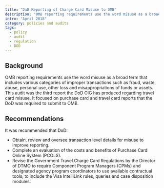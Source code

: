 ```yaml
---
title: "DoD Reporting of Charge Card Misuse to OMB"
description: "OMB reporting requirements use the word misuse as a broad term that includes various categories of improper transactions such as fraud, waste, abuse, personal use, other loss and misappropriations of funds or assets. This audit was the third report the DoD OIG has produced regarding travel card misuse. It focused on purchase card and travel card reports that the DoD was required to submit to OMB."
intro: "April 2018"
category: policies and audits
tags:
  - policy
  - audit
  - regulation
  - DOD
---
```



<LinkButton link="https://www.dodig.mil/reports.html/Article/1485315/dod-reporting-of-charge-card-misuse-to-omb/" text="View full audit"  />

## Background

OMB reporting requirements use the word misuse as a broad term that includes various categories of improper transactions such as fraud, waste, abuse, personal use, other loss and misappropriations of funds or assets. This audit was the third report the DoD OIG has produced regarding travel card misuse. It focused on purchase card and travel card reports that the DoD was required to submit to OMB.

## Recommendations

It was recommended that DoD:

- Obtain, review and oversee transaction level details for misuse to improve reporting.
- Complete an evaluation of the costs and benefits of Purchase Card Online System (PCOLS).
- Revise the Government Travel Charge Card Regulations by the Director of DTMO to require Component Program Managers (CPMs) and designated agency program coordinators to use available contractual tools, to include the Visa IntelliLink rules, queries and case disposition modules.
